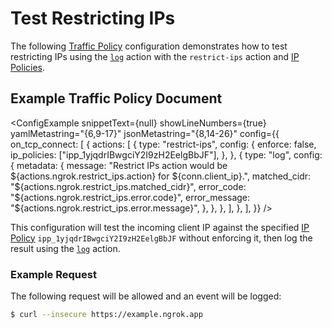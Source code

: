 
# Test Restricting IPs

The following [Traffic Policy](/traffic-policy)
configuration demonstrates how to test restricting IPs using the [`log`](/docs/traffic-policy/actions/log/)
action with the `restrict-ips` action and [IP Policies](/docs/api/resources/ip-policies/).

## Example Traffic Policy Document

<ConfigExample
	snippetText={null}
	showLineNumbers={true}
	yamlMetastring="{6,9-17}"
	jsonMetastring="{8,14-26}"
	config={{
		on_tcp_connect: [
			{
				actions: [
					{
						type: "restrict-ips",
						config: {
							enforce: false,
							ip_policies: ["ipp_1yjqdrIBwgciY2I9zH2EelgBbJF"],
						},
					},
					{
						type: "log",
						config: {
							metadata: {
								message:
									"Restrict IPs action would be ${actions.ngrok.restrict_ips.action} for ${conn.client_ip}.",
								matched_cidr: "${actions.ngrok.restrict_ips.matched_cidr}",
								error_code: "${actions.ngrok.restrict_ips.error.code}",
								error_message: "${actions.ngrok.restrict_ips.error.message}",
							},
						},
					},
				],
			},
		],
	}}
/>

This configuration will test the incoming client IP against the specified
[IP Policy](/docs/api/resources/ip-policies/) `ipp_1yjqdrIBwgciY2I9zH2EelgBbJF`
without enforcing it, then log the result using the [`log`](/docs/traffic-policy/actions/log/)
action.

### Example Request

The following request will be allowed and an event will be logged:

```bash
$ curl --insecure https://example.ngrok.app
```

